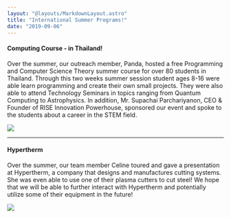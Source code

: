 ```yaml
---
layout: "@layouts/MarkdownLayout.astro"
title: "International Summer Programs!"
date: "2019-09-06"
---
```


#### Computing Course - in Thailand!

Over the summer, our outreach member, Panda, hosted a free Programming and Computer Science Theory summer course for over 80 students in Thailand. Through this two weeks summer session student ages 8-16 were able learn programming and create their own small projects. They were also able to attend Technology Seminars in topics ranging from Quantum Computing to Astrophysics. In addition, Mr. Supachai Parchariyanon, CEO & Founder of RISE Innovation Powerhouse, sponsored our event and spoke to the students about a career in the STEM field.

![](https://lh3.googleusercontent.com/g61U6M_kZFOWSdzvP1wSHL_lARrBlcqLUEUNWJlNtozb4JPLcYxYNnL0uVlkKnGUPwkmCYQSrR55-ipr1RSQgylsj_DhsIIsogHDavfV9w-cvdqhFhfiOXZ8HmHftPx3SPEFs0px)

* * *

#### Hypertherm

Over the summer, our team member Celine toured and gave a presentation at Hypertherm, a company that designs and manufactures cutting systems. She was even able to use one of their plasma cutters to cut steel! We hope that we will be able to further interact with Hypertherm and potentially utilize some of their equipment in the future!

![](https://lh4.googleusercontent.com/RcZ_CDy61Gm5ClCzv63J-iaZGRY4Isl0RLaa4vKKWzdN2a5oxXqtzm8jcWYwg4CEySUSvjQuzG8kYRITZXwH1-rmgZTB5UstyqNSbCvygL91QxBrVIcgbgiwDKhpJz0xI33zWQAG)
